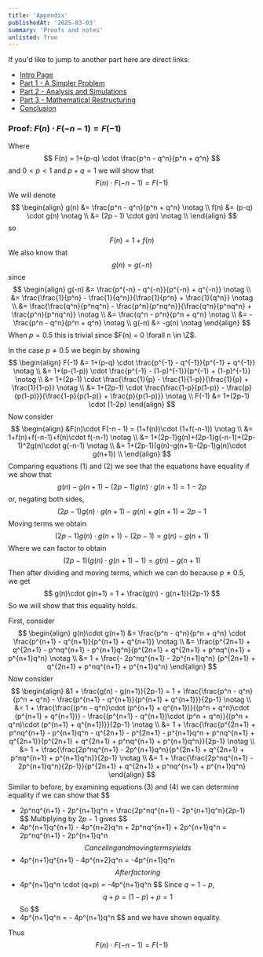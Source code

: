 ```yaml
---
title: 'Appendix'
publishedAt: '2025-03-03'
summary: 'Proofs and notes'
unlisted: True
---
```

If you'd like to jump to another part here are direct links:
- [Intro Page](/blog/coin-betting-game-intro) 
- [Part 1 - A Simpler Problem](/blog/coin-betting-game-1)
- [Part 2 - Analysis and Simulations](/blog/coin-betting-game-2) 
- [Part 3 - Mathematical Restructuring](/blog/coin-betting-game-3) 
- [Conclusion](/blog/coin-betting-game-conclusion)

### Proof: $F(n)\cdot F(-n - 1) = F(-1)$
Where 
$$
F(n) = 1+(p-q) \cdot \frac{p^n - q^n}{p^n + q^n}
$$
and $0 < p < 1$ and $p + q = 1$ we will show that
$$
F(n)\cdot F(-n - 1) = F(-1)
$$
We will denote
$$
\begin{align}
g(n) &= \frac{p^n - q^n}{p^n + q^n} \notag \\
f(n) &= (p-q) \cdot g(n) \notag \\
  &= (2p - 1) \cdot g(n) \notag \\
\end{align}
$$
so
$$
F(n) = 1+f(n)
$$
We also know that
$$
g(n) = g(-n)
$$
since
$$
\begin{align}
g(-n) &= \frac{p^{-n} - q^{-n}}{p^{-n} + q^{-n}} \notag \\
  &= \frac{\frac{1}{p^n} - \frac{1}{q^n}}{\frac{1}{p^n} + \frac{1}{q^n}} \notag \\
  &= \frac{\frac{q^n}{p^nq^n} - \frac{p^n}{p^nq^n}}{\frac{q^n}{p^nq^n} + \frac{p^n}{p^nq^n}} \notag \\
  &= \frac{q^n - p^n}{p^n + q^n} \notag \\
  &= -\frac{p^n - q^n}{p^n + q^n} \notag \\
g(-n) &= -g(n) \notag
\end{align}
$$
When $p = 0.5$ this is trivial since $F(n) = 0 \forall n \in \Z$.  

In the case $p \neq 0.5$ we begin by showing
$$
\begin{align}
F(-1) &= 1+(p-q) \cdot \frac{p^{-1} - q^{-1}}{p^{-1} + q^{-1}} \notag \\
  &= 1+(p-(1-p)) \cdot \frac{p^{-1} - (1-p)^{-1}}{p^{-1} + (1-p)^{-1}} \notag \\
  &= 1+(2p-1) \cdot \frac{\frac{1}{p} - \frac{1}{1-p}}{\frac{1}{p} + \frac{1}{1-p}} \notag \\
  &= 1+(2p-1) \cdot \frac{\frac{1-p}{p(1-p)} - \frac{p}{p(1-p)}}{\frac{1-p}{p(1-p)} + \frac{p}{p(1-p)}} \notag \\
F(-1) &= 1+(2p-1) \cdot (1-2p)
\end{align}
$$
Now consider
$$
\begin{align}
&F(n)\cdot F(-n - 1) = (1+f(n))\cdot (1+f(-n-1)) \notag \\
  &= 1+f(n)+f(-n-1)+f(n)\cdot f(-n-1) \notag \\
  &= 1+(2p-1)g(n)+(2p-1)g(-n-1)+(2p-1)^2g(n)\cdot g(-n-1) \notag \\
  &= 1+(2p-1)(g(n)-g(n+1)-(2p-1)g(n)\cdot g(n+1)) \\
\end{align}
$$
Comparing equations $(1)$ and $(2)$ we see that the equations have equality if we show that 
$$
g(n)-g(n+1)-(2p-1)g(n)\cdot g(n+1) = 1-2p
$$
or, negating both sides,
$$
(2p-1)g(n)\cdot g(n+1)-g(n)+g(n+1) = 2p-1
$$
Moving terms we obtain
$$
(2p-1)g(n)\cdot g(n+1) - (2p-1) = g(n) - g(n+1)
$$
Where we can factor to obtain
$$
(2p-1) (g(n)\cdot g(n+1) - 1) = g(n) - g(n+1)
$$
Then after dividing and moving terms, which we can do because $p \neq 0.5$, we get
$$
g(n)\cdot g(n+1) = 1 + \frac{g(n) - g(n+1)}{2p-1}
$$
So we will show that this equality holds.

First, consider
$$
\begin{align}
g(n)\cdot g(n+1) &= \frac{p^n - q^n}{p^n + q^n} \cdot \frac{p^{n+1} - q^{n+1}}{p^{n+1} + q^{n+1}} \notag \\
  &= \frac{p^{2n+1} + q^{2n+1} - p^nq^{n+1} - p^{n+1}q^n}{p^{2n+1} + q^{2n+1} + p^nq^{n+1} + p^{n+1}q^n} \notag \\
  &= 1 + \frac{- 2p^nq^{n+1} - 2p^{n+1}q^n} {p^{2n+1} + q^{2n+1} + p^nq^{n+1} + p^{n+1}q^n}
\end{align}
$$
Now consider
$$
\begin{align}
&1 + \frac{g(n) - g(n+1)}{2p-1} = 1 + \frac{\frac{p^n - q^n}{p^n + q^n} - \frac{p^{n+1} - q^{n+1}}{p^{n+1} + q^{n+1}}}{2p-1} \notag \\
  &= 1 + \frac{\frac{(p^n - q^n)\cdot (p^{n+1} + q^{n+1})}{(p^n + q^n)\cdot (p^{n+1} + q^{n+1})} - \frac{(p^{n+1} - q^{n+1})\cdot (p^n + q^n)}{(p^n + q^n)\cdot (p^{n+1} + q^{n+1})}}{2p-1} \notag \\
  &= 1 + \frac{\frac{p^{2n+1} + p^nq^{n+1} - p^{n+1}q^n - q^{2n+1} - p^{2n+1} - p^{n+1}q^n + p^nq^{n+1} + q^{2n+1}}{p^{2n+1} + q^{2n+1} + p^nq^{n+1} + p^{n+1}q^n}}{2p-1} \notag \\
  &= 1 + \frac{\frac{2p^nq^{n+1} - 2p^{n+1}q^n}{p^{2n+1} + q^{2n+1} + p^nq^{n+1} + p^{n+1}q^n}}{2p-1} \notag \\
  &= 1 + \frac{\frac{2p^nq^{n+1} - 2p^{n+1}q^n}{2p-1}}{p^{2n+1} + q^{2n+1} + p^nq^{n+1} + p^{n+1}q^n}
\end{align}
$$
Similar to before, by examining equations $(3)$ and $(4)$ we can determine equality if we can show that 
$$
- 2p^nq^{n+1} - 2p^{n+1}q^n = \frac{2p^nq^{n+1} - 2p^{n+1}q^n}{2p-1}
$$
Multiplying by $2p-1$ gives
$$
- 4p^{n+1}q^{n+1} - 4p^{n+2}q^n + 2p^nq^{n+1} + 2p^{n+1}q^n = 2p^nq^{n+1} - 2p^{n+1}q^n
$$
Canceling and moving terms yields
$$
- 4p^{n+1}q^{n+1} - 4p^{n+2}q^n = -4p^{n+1}q^n
$$
After factoring
$$
- 4p^{n+1}q^n \cdot (q+p) = -4p^{n+1}q^n
$$
Since $q = 1-p$,
$$
q + p = (1-p)+p = 1
$$
So 
$$
- 4p^{n+1}q^n = - 4p^{n+1}q^n
$$
and we have shown equality.

Thus
$$
F(n)\cdot F(-n - 1) = F(-1)
$$